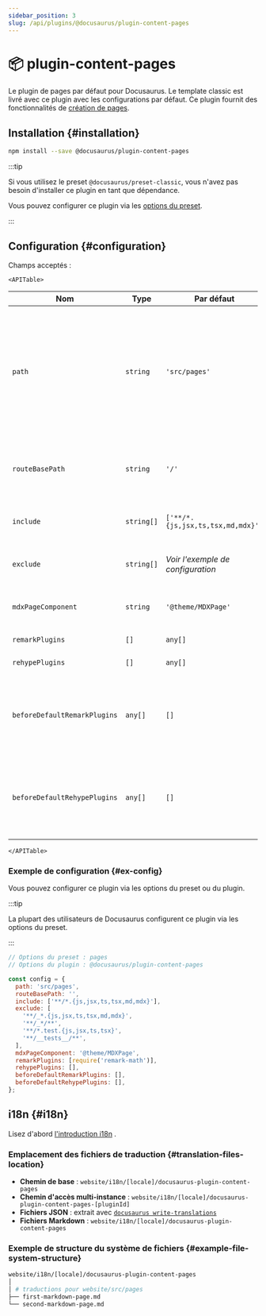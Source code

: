 ```yaml
---
sidebar_position: 3
slug: /api/plugins/@docusaurus/plugin-content-pages
---
```


# 📦 plugin-content-pages


Le plugin de pages par défaut pour Docusaurus. Le template classic est livré avec ce plugin avec les configurations par défaut. Ce plugin fournit des fonctionnalités de [création de pages](guides/creating-pages.mdx).

## Installation {#installation}

```bash npm2yarn
npm install --save @docusaurus/plugin-content-pages
```

:::tip

Si vous utilisez le preset `@docusaurus/preset-classic`, vous n'avez pas besoin d'installer ce plugin en tant que dépendance.

Vous pouvez configurer ce plugin via les [options du preset](../../using-plugins.mdx#docusauruspreset-classic).

:::

## Configuration {#configuration}

Champs acceptés :

```mdx-code-block
<APITable>
```

| Nom                          | Type       | Par défaut                        | Description                                                                                                                                                      |
| ---------------------------- | ---------- | --------------------------------- | ---------------------------------------------------------------------------------------------------------------------------------------------------------------- |
| `path`                       | `string`   | `'src/pages'`                     | Chemin vers les données sur le système de fichiers par rapport au répertoire du site. Les composants de ce répertoire seront automatiquement convertis en pages. |
| `routeBasePath`              | `string`   | `'/'`                             | Route URL pour la section des pages de votre site. **NE PAS** inclure un slash de fin.                                                                           |
| `include`                    | `string[]` | `['**/*.{js,jsx,ts,tsx,md,mdx}']` | Les fichiers correspondants seront inclus et traités.                                                                                                            |
| `exclude`                    | `string[]` | _Voir l'exemple de configuration_ | Aucune route ne sera créée pour les fichiers correspondants.                                                                                                     |
| `mdxPageComponent`           | `string`   | `'@theme/MDXPage'`                | Composant utilisé par chaque page MDX.                                                                                                                           |
| `remarkPlugins`              | `[]`       | `any[]`                           | Plugins Remark passés à MDX.                                                                                                                                     |
| `rehypePlugins`              | `[]`       | `any[]`                           | Plugins Rehype passés à MDX.                                                                                                                                     |
| `beforeDefaultRemarkPlugins` | `any[]`    | `[]`                              | Les plugins Remark personnalisés sont transmis à MDX avant les plugins Remark par défaut de Docusaurus.                                                          |
| `beforeDefaultRehypePlugins` | `any[]`    | `[]`                              | Les plugins Rehype personnalisés sont transmis à MDX avant les plugins Rehype par défaut de Docusaurus.                                                          |

```mdx-code-block
</APITable>
```

### Exemple de configuration {#ex-config}

Vous pouvez configurer ce plugin via les options du preset ou du plugin.

:::tip

La plupart des utilisateurs de Docusaurus configurent ce plugin via les options du preset.

:::

```js config-tabs
// Options du preset : pages
// Options du plugin : @docusaurus/plugin-content-pages

const config = {
  path: 'src/pages',
  routeBasePath: '',
  include: ['**/*.{js,jsx,ts,tsx,md,mdx}'],
  exclude: [
    '**/_*.{js,jsx,ts,tsx,md,mdx}',
    '**/_*/**',
    '**/*.test.{js,jsx,ts,tsx}',
    '**/__tests__/**',
  ],
  mdxPageComponent: '@theme/MDXPage',
  remarkPlugins: [require('remark-math')],
  rehypePlugins: [],
  beforeDefaultRemarkPlugins: [],
  beforeDefaultRehypePlugins: [],
};
```

## i18n {#i18n}

Lisez d'abord [l'introduction i18n](../../i18n/i18n-introduction.mdx) .

### Emplacement des fichiers de traduction {#translation-files-location}

- **Chemin de base** : `website/i18n/[locale]/docusaurus-plugin-content-pages`
- **Chemin d'accès multi-instance** : `website/i18n/[locale]/docusaurus-plugin-content-pages-[pluginId]`
- **Fichiers JSON** : extrait avec [`docusaurus write-translations`](../../cli.mdx#docusaurus-write-translations-sitedir)
- **Fichiers Markdown** : `website/i18n/[locale]/docusaurus-plugin-content-pages`

### Exemple de structure du système de fichiers {#example-file-system-structure}

```bash
website/i18n/[locale]/docusaurus-plugin-content-pages
│
│ # traductions pour website/src/pages
├── first-markdown-page.md
└── second-markdown-page.md
```

